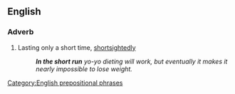 ==English==

===Adverb===
{{en-adv|pos=[[in]] the [[short]] [[run]]|-}}

# {{idiom}} Lasting only a short time, [[shortsightedly]] 
#:'''''In the short run''' yo-yo dieting will work, but eventually it makes it nearly impossible to lose weight.''

[[Category:English prepositional phrases]]